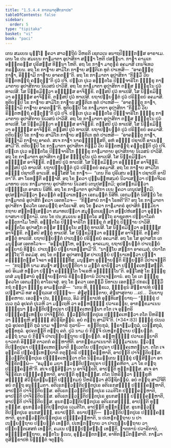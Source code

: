 ```yaml
---
title: "1.5.4.4 ກາຓມາຕຸສິກ຺ຂາປທ"
tableOfContents: false
sidebar:
  order: 5
type: "tipitaka"
basket: "vi"
book: "paci"
---
```



<DynamicBreadcrumb />

<Division number="230" book="paci">

<Paragraph number="743" book="paci">
ເຕນ ສມເຍນ ພຸທ຺ໂຘ ຠຄວາ ສາວຕ຺ຖິຍໍ ວິຫຣຕິ ເຊຕວເນ ອນາຖປິຓ຺ຑິກສ຺ສ ອາຣາເມ. ເຕນ ໂຂ ປນ ສມເຍນ ກາຓມາຕາ ອຸປາສິກາ ສທ຺ຘາ ໂຫຕິ ປສນ຺ນາ. ກາຓາ ຄາມເກ ອຎ຺ຎຕຣສ຺ສ ປຸຣິສສ຺ສ ທິນ຺ນາ ໂຫຕິ. ອຖ ໂຂ ກາຓາ ມາຕຸຆຣໍ ອຄມາສິ ເກນຈິເທວ ກຣຓີເຍນ. ອຖ ໂຂ ກາຓາຍ ສາມິໂກ ກາຓາຍ ສນ຺ຕິເກ ທູຕໍ ປາເຫສິ—  “ອາຄຈ຺ຉຕຸ ກາຓາ, ອິຈ຺ຉາມິ ກາຓາຍ ອາຄຕນ຺”ຕິ. ອຖ ໂຂ ກາຓມາຕາ ອຸປາສິກາ “ກິສ຺ມິໍ ວິຍ ຣິຕ຺ຕຫຕ຺ຖໍ ຄນ຺ຕຸນ຺”ຕິ ປູວໍ ປຈິ. ປກ຺ເກ ປູເວ ອຎ຺ຎຕໂຣ ປິຓ຺ຑຈາຣິໂກ ຠິກ຺ຂຸ ກາຓມາຕາຍ ອຸປາສິກາຍ ນິເວສນໍ ປາວິສິ. ອຖ ໂຂ ກາຓມາຕາ ອຸປາສິກາ ຕສ຺ສ ຠິກ຺ຂຸໂນ ປູວໍ ທາເປສິ. ໂສ ນິກ຺ຂມິຕ຺ວາ ອຎ຺ຎສ຺ສ ອາຈິກ຺ຂິ. ຕສ຺ສປິ ປູວໍ ທາເປສິ. ໂສ ນິກ຺ຂມິຕ຺ວາ ອຎ຺ຎສ຺ສ ອາຈິກ຺ຂິ. ຕສ຺ສປິ ປູວໍ ທາເປສິ. ຍຖາປຏິຍຕ຺ຕໍ ປູວໍ ປຣິກ຺ຂຍໍ ອຄມາສິ.
</Paragraph>

<Paragraph number="744" book="paci">
ທຸຕິຍມ຺ປິ ໂຂ ກາຓາຍ ສາມິໂກ ກາຓາຍ ສນ຺ຕິເກ ທູຕໍ ປາເຫສິ—  “ອາຄຈ຺ຉຕຸ ກາຓາ, ອິຈ຺ຉາມິ ກາຓາຍ ອາຄຕນ຺”ຕິ. ທຸຕິຍມ຺ປິ ໂຂ ກາຓມາຕາ ອຸປາສິກາ “ກິສ຺ມິໍ ວິຍ ຣິຕ຺ຕຫຕ຺ຖໍ ຄນ຺ຕຸນ຺”ຕິ ປູວໍ ປຈິ. ປກ຺ເກ ປູເວ ອຎ຺ຎຕໂຣ ປິຓ຺ຑຈາຣິໂກ ຠິກ຺ຂຸ ກາຓມາຕາຍ ອຸປາສິກາຍ ນິເວສນໍ ປາວິສິ. ອຖ ໂຂ ກາຓມາຕາ ອຸປາສິກາ ຕສ຺ສ ຠິກ຺ຂຸໂນ ປູວໍ ທາເປສິ. ໂສ ນິກ຺ຂມິຕ຺ວາ ອຎ຺ຎສ຺ສ ອາຈິກ຺ຂິ. ຕສ຺ສປິ ປູວໍ ທາເປສິ. ໂສ ນິກ຺ຂມິຕ຺ວາ ອຎ຺ຎສ຺ສ ອາຈິກ຺ຂິ. ຕສ຺ສປິ ປູວໍ ທາເປສິ. ຍຖາປຏິຍຕ຺ຕໍ ປູວໍ ປຣິກ຺ຂຍໍ ອຄມາສິ.
</Paragraph>

<Paragraph number="745" book="paci">
ຕຕິຍມ຺ປິ ໂຂ ກາຓາຍ ສາມິໂກ ກາຓາຍ ສນ຺ຕິເກ ທູຕໍ ປາເຫສິ—  “ອາຄຈ຺ຉຕຸ ກາຓາ, ອິຈ຺ຉາມິ ກາຓາຍ ອາຄຕໍ. ສເຈ ກາຓາ ນາຄຈ຺ຉິສ຺ສຕິ, ອຫໍ ອຎ຺ຎໍ ປຊາປຕິໍ ອາເນສ຺ສາມີ”ຕິ. ຕຕິຍມ຺ປິ ໂຂ ກາຓມາຕາ ອຸປາສິກາ ກິສ຺ມິໍ ວິຍ ຣິຕ຺ຕຫຕ຺ຖໍ ຄນ຺ຕຸນ຺ຕິ ປູວໍ ປຈິ. ປກ຺ເກ ປູເວ ອຎ຺ຎຕໂຣ ປິຓ຺ຑຈາຣິໂກ ຠິກ຺ຂຸ ກາຓມາຕາຍ ອຸປາສິກາຍ ນິເວສນໍ ປາວິສິ. ອຖ ໂຂ ກາຓມາຕາ ອຸປາສິກາ ຕສ຺ສ ຠິກ຺ຂຸໂນ ປູວໍ ທາເປສິ. ໂສ ນິກ຺ຂມິຕ຺ວາ ອຎ຺ຎສ຺ສ ອາຈິກ຺ຂິ. ຕສ຺ສປິ ປູວໍ ທາເປສິ. ໂສ ນິກ຺ຂມິຕ຺ວາ ອຎ຺ຎສ຺ສ ອາຈິກ຺ຂິ. ຕສ຺ສປິ ປູວໍ ທາເປສິ. ຍຖາປຏິຍຕ຺ຕໍ ປູວໍ ປຣິກ຺ຂຍໍ ອຄມາສິ. ອຖ ໂຂ ກາຓາຍ ສາມິໂກ ອຎ຺ຎໍ ປຊາປຕິໍ ອາເນສິ.
</Paragraph>

<Paragraph number="746" book="paci">
ອສ຺ໂສສິ ໂຂ ກາຓາ—  “ເຕນ ກິຣ ປຸຣິເສນ ອຎ຺ຎາ ປຊາປຕິ ອານີຕາ”ຕິ. ສາ ໂຣທນ຺ຕີ ອຏ຺ຐາສິ. ອຖ ໂຂ ຠຄວາ ປຸພ຺ພຓ຺ຫສມຍໍ ນິວາເສຕ຺ວາ ປຕ຺ຕຈີວຣມາທາຍ ເຍນ ກາຓມາຕາຍ ອຸປາສິກາຍ ນິເວສນໍ ເຕນຸປສງ຺ກມິ; ອຸປສງ຺ກມິຕ຺ວາ ປຎ຺ຎຕ຺ເຕ ອາສເນ ນິສີທິ. ອຖ ໂຂ ກາຓມາຕາ ອຸປາສິກາ ເຍນ ຠຄວາ ເຕນຸປສງ຺ກມິ; ອຸປສງ຺ກມິຕ຺ວາ ຠຄວນ຺ຕໍ ອຠິວາເທຕ຺ວາ ເອກມນ຺ຕໍ ນິສີທິ. ເອກມນ຺ຕໍ ນິສິນ຺ນໍ ໂຂ ກາຓມາຕຣໍ ອຸປາສິກໍ ຠຄວາ ເອຕທໂວຈ—  “ກິສ຺ສາຍໍ ກາຓາ ໂຣທຕີ”ຕິ? ອຖ ໂຂ ກາຓມາຕາ ອຸປາສິກາ ຠຄວໂຕ ເອຕມຕ຺ຖໍ ອາໂຣເຈສິ. ອຖ ໂຂ ຠຄວາ ກາຓມາຕຣໍ ອຸປາສິກໍ ຘມ຺ມິຍາ ກຖາຍ ສນ຺ທສ຺ເສຕ຺ວາ ສມາທເປຕ຺ວາ ສມຸຕ຺ເຕເຊຕ຺ວາ ສມ຺ປຫໍເສຕ຺ວາ ອຸຏ຺ຐາຍາສນາ ປກ຺ກາມິ.
</Paragraph>

</Division>
<Division number="231" book="paci">

<Paragraph number="747" book="paci">
ເຕນ ໂຂ ປນ ສມເຍນ ອຎ຺ຎຕໂຣ ສຕ຺ໂຖ ຣາຊຄຫາ ປຏິຍາໂລກໍ ຄນ຺ຕຸກາໂມ ໂຫຕິ. ອຎ຺ຎຕໂຣ ປິຓ຺ຑຈາຣິໂກ ຠິກ຺ຂຸ ຕໍ ສຕ຺ຖໍ ປິຓ຺ຑາຍ ປາວິສິ. ອຎ຺ຎຕໂຣ ອຸປາສໂກ ຕສ຺ສ ຠິກ຺ຂຸໂນ ສຕ຺ຕຸໍ ທາເປສິ. ໂສ ນິກ຺ຂມິຕ຺ວາ ອຎ຺ຎສ຺ສ ອາຈິກ຺ຂິ. ຕສ຺ສປິ ສຕ຺ຕຸໍ ທາເປສິ. ໂສ ນິກ຺ຂມິຕ຺ວາ ອຎ຺ຎສ຺ສ ອາຈິກ຺ຂິ. ຕສ຺ສປິ ສຕ຺ຕຸໍ ທາເປສິ. ຍຖາປຏິຍຕ຺ຕໍ ປາເຖຍ຺ຍໍ ປຣິກ຺ຂຍໍ ອຄມາສິ. ອຖ ໂຂ ໂສ ອຸປາສໂກ ເຕ ມນຸສ຺ເສ ເອຕທໂວຈ—  “ອຊ຺ຊຓ຺ໂຫ, ອຍ຺ຍາ, ອາຄເມຖ, ຍຖາປຏິຍຕ຺ຕໍ ປາເຖຍ຺ຍໍ ອຍ຺ຍານໍ ທິນ຺ນໍ. ປາເຖຍ຺ຍໍ ປຏິຍາເທສ຺ສາມີ”ຕິ. “ນາຍ຺ໂຍ ສກ຺ກາ ອາຄເມຕຸໍ, ປຍາໂຕ ສຕ຺ໂຖ”ຕິ ອຄມໍສຸ. ອຖ ໂຂ ຕສ຺ສ ອຸປາສກສ຺ສ ປາເຖຍ຺ຍໍ ປຏິຍາເທຕ຺ວາ ປຈ຺ຉາ ຄຈ຺ຉນ຺ຕສ຺ສ ໂຈຣາ ອຈ຺ຉິນ຺ທິໍສຸ. ມນຸສ຺ສາ ອຸຊ຺ຌາຍນ຺ຕິ ຂິຍ຺ຍນ຺ຕິ ວິປາເຈນ຺ຕິ—  “ກຖຎ຺ຫິ ນາມ ສມຓາ ສກ຺ຍປຸຕ຺ຕິຍາ ນ ມຕ຺ຕໍ ຊານິຕ຺ວາ ປຏິຄ຺ຄເຫສ຺ສນ຺ຕິ. ອຍໍ ອິເມສໍ ທຕ຺ວາ ປຈ຺ຉາ ຄຈ຺ຉນ຺ໂຕ ໂຈເຣຫິ ອຈ຺ຉິນ຺ໂນ”ຕິ.
</Paragraph>

<Paragraph number="748" book="paci">
ອສ຺ໂສສຸໍ ໂຂ ຠິກ຺ຂູ ເຕສໍ ມນຸສ຺ສານໍ ອຸຊ຺ຌາຍນ຺ຕານໍ ຂິຍ຺ຍນ຺ຕານໍ ວິປາເຈນ຺ຕານໍ. ອຖ ໂຂ ເຕ ຠິກ຺ຂູ ຠຄວໂຕ ເອຕມຕ຺ຖໍ ອາໂຣເຈສຸໍ. ອຖ ໂຂ ຠຄວາ ເອຕສ຺ມິໍ ນິທາເນ ເອຕສ຺ມິໍ ປກຣເຓ ຘມ຺ມິໍ ກຖໍ ກຕ຺ວາ ຠິກ຺ຂູ ອາມນ຺ເຕສິ—  “ເຕນ ຫິ, ຠິກ຺ຂເວ, ຠິກ຺ຂູນໍ ສິກ຺ຂາປທໍ ປຎ຺ຎເປສ຺ສາມິ ທສ ອຕ຺ຖວເສ ປຏິຈ຺ຈ—  ສໍຆສຸຏ຺ຐຸຕາຍ, ສໍຆຜາສຸຕາຍ …ເປ…  ວິນຍານຸຄ຺ຄຫາຍ. ເອວຎ຺ຈ ປນ, ຠິກ຺ຂເວ, ອິມໍ ສິກ຺ຂາປທໍ ອຸທ຺ທິເສຍ຺ຍາຖ—
</Paragraph>

</Division>
<Division number="232" book="paci">

<Paragraph number="749" book="paci">
<Emphasis>“ຠິກ຺ຂຸໍ ປເນວ ກຸລໍ ອຸປຄຕໍ ປູເວຫິ ວາ ມນ຺ເຖຫິ ວາ ອຠິຫຏ຺ຐຸໍ ປວາເຣຍ຺ຍ, ອາກງ຺ຂມາເນນ ຠິກ຺ຂຸນາ ທ຺ວຕ຺ຕິປຕ຺ຕປູຣາ ປຏິຄ຺ຄເຫຕພ຺ພາ ຕໂຕ ເຈ ອຸຕ຺ຕຣິ ປຏິຄ຺ຄຓ຺ເຫຍ຺ຍ ປາຈິຕ຺ຕິຍໍ. ທ຺ວຕ຺ຕິປຕ຺ຕປູເຣ ປຏິຄ຺ຄເຫຕ຺ວາ ຕໂຕ ນີຫຣິຕ຺ວາ ຠິກ຺ຂູຫິ ສທ຺ຘິໍ ສໍວິຠຊິຕພ຺ພໍ. ອຍໍ ຕຕ຺ຖ ສາມີຈີ”</Emphasis>ຕິ. (*34*:<Emphasis>83</Emphasis>)
</Paragraph>

</Division>
<Division number="233" book="paci">

<Paragraph number="750" book="paci">
<Emphasis>ຠິກ຺ຂຸໍ ປເນວ ກຸລໍ ອຸປຄຕນ຺</Emphasis>ຕິ ກຸລໍ ນາມ ຈຕ຺ຕາຣິ ກຸລານິ—  ຂຕ຺ຕິຍກຸລໍ, ພ຺ຣາຫ຺ມຓກຸລໍ, ເວສ຺ສກຸລໍ, ສຸທ຺ທກຸລໍ.
</Paragraph>

<Paragraph number="751" book="paci">
<Emphasis>ອຸປຄຕນ຺</Emphasis>ຕິ ຕຕ຺ຖ ຄຕໍ.
</Paragraph>

<Paragraph number="752" book="paci">
<Emphasis>ປູວໍ</Emphasis> ນາມ ຍໍ ກິຎ຺ຈິ ປເຫຓກຕ຺ຖາຍ ປຏິຍຕ຺ຕໍ.
</Paragraph>

<Paragraph number="753" book="paci">
<Emphasis>ມນ຺ຖໍ</Emphasis> ນາມ ຍໍ ກິຎ຺ຈິ ປາເຖຍ຺ຍຕ຺ຖາຍ ປຏິຍຕ຺ຕໍ.
</Paragraph>

<Paragraph number="754" book="paci">
<Emphasis>ອຠິຫຏ຺ຐຸໍ ປວາເຣຍ຺ຍາ</Emphasis>ຕິ ຍາວຕກໍ ອິຈ຺ຉສິ ຕາວຕກໍ ຄຓ຺ຫາຫີຕິ.
</Paragraph>

<Paragraph number="755" book="paci">
<Emphasis>ອາກງ຺ຂມາເນນາ</Emphasis>ຕິ ອິຈ຺ຉມາເນນ.
</Paragraph>

<Paragraph number="756" book="paci">
<Emphasis>ທ຺ວຕ຺ຕິປຕ຺ຕປູຣາ ປຏິຄ຺ຄເຫຕພ຺ພາ</Emphasis>ຕິ ທ຺ເວຕໂຍ ປຕ຺ຕປູຣາ ປຏິຄ຺ຄເຫຕພ຺ພາ.
</Paragraph>

<Paragraph number="757" book="paci">
<Emphasis>ຕໂຕ ເຈ ອຸຕ຺ຕຣິ ປຏິຄຓ຺ເຫຍ຺ຍາ</Emphasis>ຕິ ຕຕຸຕ຺ຕຣິ ປຏິຄ຺ຄຓ຺ຫາຕິ, ອາປຕ຺ຕິ ປາຈິຕ຺ຕິຍສ຺ສ.
</Paragraph>

<Paragraph number="758" book="paci">
<Emphasis>ທ຺ວຕ຺ຕິປຕ຺ຕປູເຣ ປຏິຄ຺ຄເຫຕ຺ວາ</Emphasis> ຕໂຕ ນິກ຺ຂມນ຺ເຕນ ຠິກ຺ຂຸໍ ປສ຺ສິຕ຺ວາ ອາຈິກ຺ຂິຕພ຺ພໍ—  “ອມຸຕ຺ຣ ມຍາ ທ຺ວຕ຺ຕິປຕ຺ຕປູຣາ ປຏິຄ຺ຄຫິຕາ, ມາ ໂຂ ຕຕ຺ຖ ປຏິຄ຺ຄຓ຺ຫີ”ຕິ. ສເຈ ປສ຺ສິຕ຺ວາ ນ ອາຈິກ຺ຂຕິ, ອາປຕ຺ຕິ ທຸກ຺ກຏສ຺ສ. ສເຈ ອາຈິກ຺ຂິເຕ ປຏິຄ຺ຄຓ຺ຫາຕິ, ອາປຕ຺ຕິ ທຸກ຺ກຏສ຺ສ.
</Paragraph>

<Paragraph number="759" book="paci">
<Emphasis>ຕໂຕ ນີຫຣິຕ຺ວາ ຠິກ຺ຂູຫິ ສທ຺ຘິໍ ສໍວິຠຊິຕພ຺ພນ຺</Emphasis>ຕິ ປຏິກ຺ກມນໍ ນີຫຣິຕ຺ວາ ສໍວິຠຊິຕພ຺ພໍ.
</Paragraph>

<Paragraph number="760" book="paci">
<Emphasis>ອຍໍ ຕຕ຺ຖ ສາມີຈີ</Emphasis>ຕິ ອຍໍ ຕຕ຺ຖ ອນຸຘມ຺ມຕາ.
</Paragraph>

</Division>
<Division number="234" book="paci">

<Paragraph number="761" book="paci">
ອຕິເຣກທ຺ວຕ຺ຕິປຕ຺ຕປູເຣ ອຕິເຣກສຎ຺ຎີ ປຏິຄ຺ຄຓ຺ຫາຕິ, ອາປຕ຺ຕິ ປາຈິຕ຺ຕິຍສ຺ສ. ອຕິເຣກທ຺ວຕ຺ຕິປຕ຺ຕປູເຣ ເວມຕິໂກ ປຏິຄ຺ຄຓ຺ຫາຕິ, ອາປຕ຺ຕິ ປາຈິຕ຺ຕິຍສ຺ສ. ອຕິເຣກທ຺ວຕ຺ຕິປຕ຺ຕປູເຣ ອູນກສຎ຺ຎີ ປຏິຄ຺ຄຓ຺ຫາຕິ, ອາປຕ຺ຕິ ປາຈິຕ຺ຕິຍສ຺ສ.
</Paragraph>

<Paragraph number="762" book="paci">
ອູນກທ຺ວຕ຺ຕິປຕ຺ຕປູເຣ ອຕິເຣກສຎ຺ຎີ, ອາປຕ຺ຕິ ທຸກ຺ກຏສ຺ສ. ອູນກທ຺ວຕ຺ຕິປຕ຺ຕປູເຣ ເວມຕິໂກ, ອາປຕ຺ຕິ ທຸກ຺ກຏສ຺ສ. ອູນກທ຺ວຕ຺ຕິປຕ຺ຕປູເຣ ອູນກສຎ຺ຎີ, ອນາປຕ຺ຕິ.
</Paragraph>

</Division>
<Division number="235" book="paci">

<Paragraph number="763" book="paci">
ອນາປຕ຺ຕິ—  ທ຺ວຕ຺ຕິປຕ຺ຕປູເຣ ປຏິຄ຺ຄຓ຺ຫາຕິ, ອູນກທ຺ວຕ຺ຕິປຕ຺ຕປູເຣ ປຏິຄ຺ຄຓ຺ຫາຕິ, ນ ປເຫຓກຕ຺ຖາຍ ນ ປາເຖຍ຺ຍຕ຺ຖາຍ ປຏິຍຕ຺ຕໍ ເທນ຺ຕິ, ປເຫຓກຕ຺ຖາຍ ວາ ປາເຖຍ຺ຍຕ຺ຖາຍ ວາ ປຏິຍຕ຺ຕເສສກໍ ເທນ຺ຕິ, ຄມເນ ປຏິປ຺ປສ຺ສທ຺ເຘ ເທນ຺ຕິ, ຎາຕການໍ ປວາຣິຕານໍ, ອຎ຺ຎສ຺ສຕ຺ຖາຍ, ອຕ຺ຕໂນ ຘເນນ, ອຸມ຺ມຕ຺ຕກສ຺ສ, ອາທິກມ຺ມິກສ຺ສາຕິ.

</Paragraph>
</Division>

<Paragraph number="764" type="center" book="paci">
ກາຓມາຕຸສິກ຺ຂາປທໍ ນິຏ຺ຐິຕໍ ຈຕຸຕ຺ຖໍ.
</Paragraph>